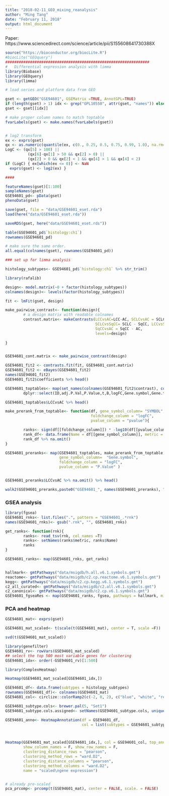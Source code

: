 ```yaml
---
title: "2018-02-11_GEO_mixing_reanalysis"
author: "Ming Tang"
date: "February 11, 2018"
output: html_document
---
```


Paper: https://www.sciencedirect.com/science/article/pii/S155608641730388X


```r
source("https://bioconductor.org/biocLite.R")
#biocLite("GEOquery")
################################################################
#   Differential expression analysis with limma
library(Biobase)
library(GEOquery)
library(limma)

# load series and platform data from GEO

gset <- getGEO("GSE94601", GSEMatrix =TRUE, AnnotGPL=TRUE)
if (length(gset) > 1) idx <- grep("GPL10558", attr(gset, "names")) else idx <- 1
gset <- gset[[idx]]

# make proper column names to match toptable 
fvarLabels(gset) <- make.names(fvarLabels(gset))


# log2 transform
ex <- exprs(gset)
qx <- as.numeric(quantile(ex, c(0., 0.25, 0.5, 0.75, 0.99, 1.0), na.rm=T))
LogC <- (qx[5] > 100) ||
          (qx[6]-qx[1] > 50 && qx[2] > 0) ||
          (qx[2] > 0 && qx[2] < 1 && qx[4] > 1 && qx[4] < 2)
if (LogC) { ex[which(ex <= 0)] <- NaN
  exprs(gset) <- log2(ex) }

####

featureNames(gset)[1:100]
sampleNames(gset)
GSE94601_pd<- pData(gset)
phenoData(gset)

save(gset, file = "data/GSE94601_eset.rda")
load(here("data/GSE94601_eset.rda"))

saveRDS(gset, here("data/GSE94601_eset.rds"))

table(GSE94601_pd$`histology:ch1`)
rownames(GSE94601_pd)

# make sure the same order.
all.equal(colnames(gset), rownames(GSE94601_pd))

### set up for limma analysis

histology_subtypes<- GSE94601_pd$`histology:ch1` %>% str_trim()

library(rafalib)

design<- model.matrix(~0 + factor(histology_subtypes))
colnames(design)<- levels(factor(histology_subtypes))

fit <- lmFit(gset, design)

make_pairwise_contrast<- function(design){
        # a design matrix with readable colnames
        contrast.matrix<- makeContrasts(LCCvsAC=LCC-AC, SCLCvsAC = SCLC - AC,
                                        SCLCvsSqCC= SCLC - SqCC, LCCvsSqCC= LCC-SqCC, 
                                        SqCCvsAC = SqCC - AC,
                                        levels=design)
        
}


GSE94601_cont.matrix <- make_pairwise_contrast(design)

GSE94601_fit2 <- contrasts.fit(fit, GSE94601_cont.matrix)
GSE94601_fit2 <- eBayes(GSE94601_fit2)
names(GSE94601_fit2)
GSE94601_fit2$coefficients %>% head()

GSE94601_toptables<- map(set_names(colnames(GSE94601_fit2$contrast), colnames(GSE94601_fit2$contrast)), function(x) topTable(GSE94601_fit2, coef = x, adjust="fdr", sort.by="B", number=Inf) %>%
        dplyr::select(ID,adj.P.Val,P.Value,t,B,logFC,Gene.symbol,Gene.title))

GSE94601_toptables$LCCvsAC %>% head()

make_prerank_from_toptable<- function(df, gene_symbol_column= "SYMBOL",
                                      foldchange_column = "logFC",
                                      pvalue_column = "pvalue"){

        ranks<- sign(df[[foldchange_column]]) * -log10(df[[pvalue_column]])
        rank_df<- data.frame(Name = df[[gene_symbol_column]], metric = ranks)
        rank_df %>% na.omit()
}

GSE94601_preranks<- map(GSE94601_toptables, make_prerank_from_toptable, 
                        gene_symbol_column=  "Gene.symbol",
                        foldchange_column = "logFC",
                        pvalue_column = "P.Value" )


GSE94601_preranks$LCCvsAC %>% na.omit() %>% head()

walk2(GSE94601_preranks,paste0("GSE94601_", names(GSE94601_preranks), ".rnk"), function(x, y) write_tsv( x = x, path = y))
```

### GSEA analysis

```r
library(fgsea)
GSE94601_rnks<- list.files(".", pattern = "GSE94601_.*rnk")
names(GSE94601_rnks)<- gsub(".rnk", "", GSE94601_rnks)

get_ranks<- function(rnk){
        ranks<- read_tsv(rnk, col_names =T)
        ranks<- setNames(ranks$metric, ranks$Name)
        ranks
}

GSE94601_ranks<- map(GSE94601_rnks, get_ranks)


hallmark<- gmtPathways("data/msigdb/h.all.v6.1.symbols.gmt")
reactome<- gmtPathways("data/msigdb/c2.cp.reactome.v6.1.symbols.gmt")
kegg<- gmtPathways("data/msigdb/c2.cp.kegg.v6.1.symbols.gmt")
c2_all_curated<- gmtPathways("data/msigdb/c2.all.v6.1.symbols.gmt")
c2_canonical<- gmtPathways("data/msigdb/c2.cp.v6.1.symbols.gmt")
GSE94601_fgseaRes <- map(GSE94601_ranks, fgsea, pathways = hallmark, minSize=15, maxSize=500, nperm=2000)
```
### PCA and heatmap

```r
GSE94601_mat<- exprs(gset)

GSE94601_mat_scaled<- t(scale(t(GSE94601_mat), center = T, scale =F))

svd(t(GSE94601_mat_scaled))

library(genefilter)
GSE94601_rv<- rowVars(GSE94601_mat_scaled)
## select the top 500 most variable genes for clustering
GSE94601_idx<- order(-GSE94601_rv)[1:500]

library(ComplexHeatmap)

Heatmap(GSE94601_mat_scaled[GSE94601_idx,])

GSE94601_df<- data.frame(subtypes = histology_subtypes)
rownames(GSE94601_df)<- colnames(GSE94601_mat)
GSE94601_col<- circlize::colorRamp2(c(-2, 0, 2), c("blue", "white", "red"))

GSE94601_subtype.cols<- brewer.pal(5, "Set1")
GSE94601_subtype.cols.assigned<- setNames(GSE94601_subtype.cols, unique(as.character(histology_subtypes)))

GSE94601_anno<- HeatmapAnnotation(df = GSE94601_df, 
                                  col = list(subtypes = GSE94601_subtype.cols.assigned))



Heatmap(GSE94601_mat_scaled[GSE94601_idx,], col = GSE94601_col, top_annotation = GSE94601_anno,
        show_column_names = F, show_row_names = F, 
        clustering_distance_rows = "pearson",
        clustering_method_rows = "ward.D2",
        clustering_distance_columns = "pearson",
        clustering_method_columns = "ward.D2",
        name = "scaled\ngene expression")


# already pre-scaled
pca_prcomp<- prcomp(t(GSE94601_mat), center = FALSE, scale. = FALSE)
```


